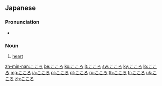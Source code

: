 ==Japanese==

===Pronunciation===
* {{audio|Ja-kokoro.ogg|Audio|lang=ja}}

===Noun===
{{ja-noun}}
# {{ja-def|心}} [[heart]]

[[zh-min-nan:こころ]]
[[be:こころ]]
[[ko:こころ]]
[[it:こころ]]
[[sw:こころ]]
[[ky:こころ]]
[[lo:こころ]]
[[mg:こころ]]
[[ja:こころ]]
[[pl:こころ]]
[[pt:こころ]]
[[ru:こころ]]
[[th:こころ]]
[[tr:こころ]]
[[uk:こころ]]
[[zh:こころ]]